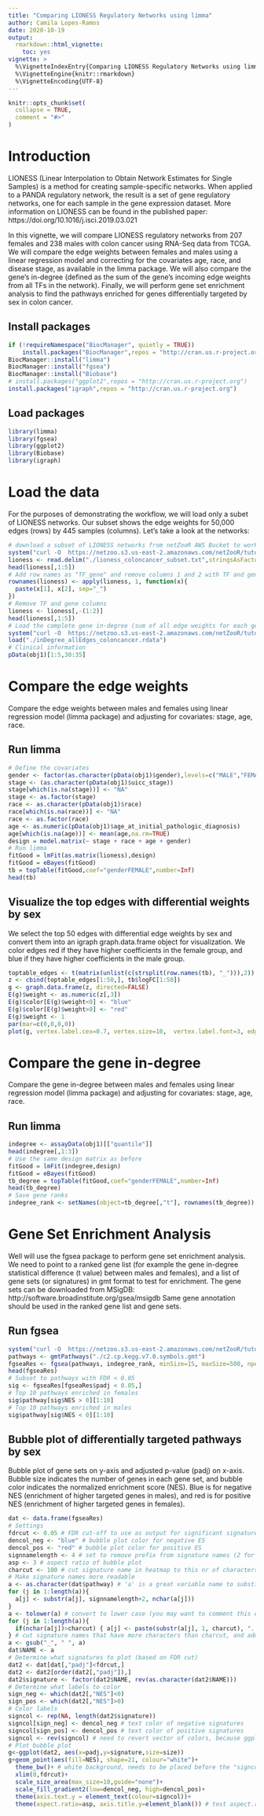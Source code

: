```yaml
---
title: "Comparing LIONESS Regulatory Networks using limma"
author: Camila Lopes-Ramos
date: 2020-10-19
output:
  rmarkdown::html_vignette:
    toc: yes
vignette: >
  %\VignetteIndexEntry{Comparing LIONESS Regulatory Networks using limma}
  %\VignetteEngine{knitr::rmarkdown}
  %\VignetteEncoding{UTF-8}
---
```


```r
knitr::opts_chunk$set(
  collapse = TRUE,
  comment = "#>"
)
```

# Introduction
LIONESS (Linear Interpolation to Obtain Network Estimates for Single Samples) is a method for creating sample-specific networks. When applied to a PANDA regulatory network, the result is a set of gene regulatory networks, one for each sample in the gene expression dataset. More information on LIONESS can be found in the published paper: https://doi.org/10.1016/j.isci.2019.03.021  
  
In this vignette, we will compare LIONESS regulatory networks from 207 females and 238 males with colon cancer using RNA-Seq data from TCGA. We will compare the edge weights between females and males using a linear regression model and correcting for the covariates age, race, and disease stage, as available in the limma package. We will also compare the gene's in-degree (defined as the sum of the gene's incoming edge weights from all TFs in the network). Finally, we will perform gene set enrichment analysis to find the pathways enriched for genes differentially targeted by sex in colon cancer.

## Install packages	
```r
if (!requireNamespace("BiocManager", quietly = TRUE))	
    install.packages("BiocManager",repos = "http://cran.us.r-project.org")	
BiocManager::install("limma")	
BiocManager::install("fgsea")	
BiocManager::install("Biobase")	
# install.packages("ggplot2",repos = "http://cran.us.r-project.org")	
install.packages("igraph",repos = "http://cran.us.r-project.org")	
```

## Load packages
```r
library(limma)
library(fgsea)
library(ggplot2)
library(Biobase)
library(igraph)
```


# Load the data

For the purposes of demonstrating the workflow, we will load only a subet of LIONESS networks. Our subset shows the edge weights for 50,000 edges (rows) by 445 samples (columns).
Let's take a look at the networks:

```r
# download a subset of LIONESS networks from netZooR AWS Bucket to working directory.
system("curl -O  https://netzoo.s3.us-east-2.amazonaws.com/netZooR/tutorial_datasets/lioness_coloncancer_subset.txt")
lioness <- read.delim("./lioness_coloncancer_subset.txt",stringsAsFactors = F, check.names = F)
head(lioness[,1:5])
# Add row names as "TF_gene" and remove columns 1 and 2 with TF and gene name
rownames(lioness) <- apply(lioness, 1, function(x){
  paste(x[1], x[2], sep="_")
})
# Remove TF and gene columns
lioness <- lioness[,-(1:2)]
head(lioness[,1:5])
# Load the complete gene in-degree (sum of all edge weights for each gene) and clinical data stored as an expression set
system("curl -O  https://netzoo.s3.us-east-2.amazonaws.com/netZooR/tutorial_datasets/inDegree_allEdges_coloncancer.rdata")
load("./inDegree_allEdges_coloncancer.rdata")
# Clinical information
pData(obj1)[1:5,30:35]
```

# Compare the edge weights
Compare the edge weights between males and females using linear regression model (limma package) and adjusting for covariates: stage, age, race.  

## Run limma
```r
# Define the covariates
gender <- factor(as.character(pData(obj1)$gender),levels=c("MALE","FEMALE"))
stage <- (as.character(pData(obj1)$uicc_stage))
stage[which(is.na(stage))] <- "NA"    
stage <- as.factor(stage)
race <- as.character(pData(obj1)$race)
race[which(is.na(race))] <- "NA"
race <- as.factor(race)
age <- as.numeric(pData(obj1)$age_at_initial_pathologic_diagnosis)
age[which(is.na(age))] <- mean(age,na.rm=TRUE)
design = model.matrix(~ stage + race + age + gender)
# Run limma
fitGood = lmFit(as.matrix(lioness),design)
fitGood = eBayes(fitGood)
tb = topTable(fitGood,coef="genderFEMALE",number=Inf)
head(tb)
```
## Visualize the top edges with differential weights by sex
We select the top 50 edges with differential edge weights by sex and convert them into an igraph graph.data.frame object for visualization. We color edges red if they have higher coefficients in the female group, and blue if they have higher coefficients in the male group.

```r
toptable_edges <- t(matrix(unlist(c(strsplit(row.names(tb), "_"))),2))
z <- cbind(toptable_edges[1:50,], tb$logFC[1:50])
g <- graph.data.frame(z, directed=FALSE)
E(g)$weight <- as.numeric(z[,3])
E(g)$color[E(g)$weight<0] <- "blue"
E(g)$color[E(g)$weight>0] <- "red"
E(g)$weight <- 1
par(mar=c(0,0,0,0))
plot(g, vertex.label.cex=0.7, vertex.size=10,  vertex.label.font=3, edge.width=5*(abs(as.numeric(z[,3]))))
```
  
# Compare the gene in-degree
Compare the gene in-degree between males and females using linear regression model (limma package) and adjusting for covariates: stage, age, race.

## Run limma
```r
indegree <- assayData(obj1)[["quantile"]]
head(indegree[,1:3])
# Use the same design matrix as before
fitGood = lmFit(indegree,design)
fitGood = eBayes(fitGood)
tb_degree = topTable(fitGood,coef="genderFEMALE",number=Inf)
head(tb_degree)
# Save gene ranks
indegree_rank <- setNames(object=tb_degree[,"t"], rownames(tb_degree))
```

# Gene Set Enrichment Analysis
Well will use the fgsea package to perform gene set enrichment analysis. We need to point to a ranked gene list (for example the gene in-degree statistical difference (t value) between males and females), and a list of gene sets (or signatures) in gmt format to test for enrichment. The gene sets can be downloaded from MSigDB: http://software.broadinstitute.org/gsea/msigdb Same gene annotation should be used in the ranked gene list and gene sets.

## Run fgsea
```r
system("curl -O  https://netzoo.s3.us-east-2.amazonaws.com/netZooR/tutorial_datasets/c2.cp.kegg.v7.0.symbols.gmt")
pathways <- gmtPathways("./c2.cp.kegg.v7.0.symbols.gmt")
fgseaRes <- fgsea(pathways, indegree_rank, minSize=15, maxSize=500, nperm=1000)
head(fgseaRes)
# Subset to pathways with FDR < 0.05
sig <- fgseaRes[fgseaRes$padj < 0.05,]
# Top 10 pathways enriched in females
sig$pathway[sig$NES > 0][1:10]
# Top 10 pathways enriched in males
sig$pathway[sig$NES < 0][1:10]
```

## Bubble plot of differentially targeted pathways by sex
Bubble plot of gene sets on y-axis and adjusted p-value (padj) on x-axis. Bubble size indicates the number of genes in each gene set, and bubble color indicates the normalized enrichment score (NES). Blue is for negative NES (enrichment of higher targeted genes in males), and red is for positive NES (enrichment of higher targeted genes in females).

```r
dat <- data.frame(fgseaRes)
# Settings
fdrcut <- 0.05 # FDR cut-off to use as output for significant signatures
dencol_neg <- "blue" # bubble plot color for negative ES
dencol_pos <- "red" # bubble plot color for positive ES
signnamelength <- 4 # set to remove prefix from signature names (2 for "GO", 4 for "KEGG", 8 for "REACTOME")
asp <- 3 # aspect ratio of bubble plot
charcut <- 100 # cut signature name in heatmap to this nr of characters
# Make signature names more readable
a <- as.character(dat$pathway) # 'a' is a great variable name to substitute row names with something more readable
for (j in 1:length(a)){
  a[j] <- substr(a[j], signnamelength+2, nchar(a[j]))
}
a <- tolower(a) # convert to lower case (you may want to comment this out, it really depends on what signatures you are looking at, c6 signatures contain gene names, and converting those to lower case may be confusing)
for (j in 1:length(a)){
  if(nchar(a[j])>charcut) { a[j] <- paste(substr(a[j], 1, charcut), "...", sep=" ")}
} # cut signature names that have more characters than charcut, and add "..."
a <- gsub("_", " ", a)
dat$NAME <- a
# Determine what signatures to plot (based on FDR cut)
dat2 <- dat[dat[,"padj"]<fdrcut,]
dat2 <- dat2[order(dat2[,"padj"]),] 
dat2$signature <- factor(dat2$NAME, rev(as.character(dat2$NAME)))
# Determine what labels to color
sign_neg <- which(dat2[,"NES"]<0)
sign_pos <- which(dat2[,"NES"]>0)
# Color labels
signcol <- rep(NA, length(dat2$signature))
signcol[sign_neg] <- dencol_neg # text color of negative signatures
signcol[sign_pos] <- dencol_pos # text color of positive signatures
signcol <- rev(signcol) # need to revert vector of colors, because ggplot starts plotting these from below
# Plot bubble plot
g<-ggplot(dat2, aes(x=padj,y=signature,size=size))
g+geom_point(aes(fill=NES), shape=21, colour="white")+
  theme_bw()+ # white background, needs to be placed before the "signcol" line
  xlim(0,fdrcut)+
  scale_size_area(max_size=10,guide="none")+
  scale_fill_gradient2(low=dencol_neg, high=dencol_pos)+
  theme(axis.text.y = element_text(colour=signcol))+
  theme(aspect.ratio=asp, axis.title.y=element_blank()) # test aspect.ratio
```
